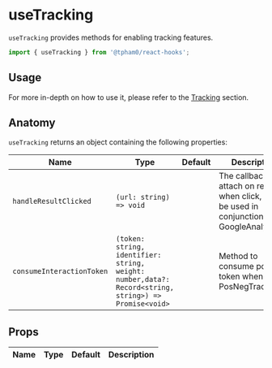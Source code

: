 
<SEO title="useTracking" description="useTracking provides methods for enabling tracking features." />

# useTracking

`useTracking` provides methods for enabling tracking features.

```js
import { useTracking } from '@tpham0/react-hooks';
```

## Usage

For more in-depth on how to use it, please refer to the [Tracking](/tracking) section.

## Anatomy

`useTracking` returns an object containing the following properties:

| Name                      | Type                                                                                                 | Default | Description                                                                                      |
| ------------------------- | ---------------------------------------------------------------------------------------------------- | ------- | ------------------------------------------------------------------------------------------------ |
| `handleResultClicked`     | `(url: string) => void`                                                                              |         | The callback to attach on result when click, can be used in conjunction with GoogleAnalytics,... |
| `consumeInteractionToken` | `(token: string, identifier: string, weight: number,data?: Record<string, string>) => Promise<void>` |         | Method to consume pos/neg token when using PosNegTracking                                        |

## Props

| Name | Type | Default | Description |
| ---- | ---- | ------- | ----------- |
